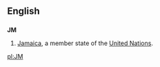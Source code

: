 {{see|.jm}}
==English==
==={{abbreviation}}===
'''JM'''
#[[Jamaica]], a member state of the [[United Nations]].

[[pl:JM]]
